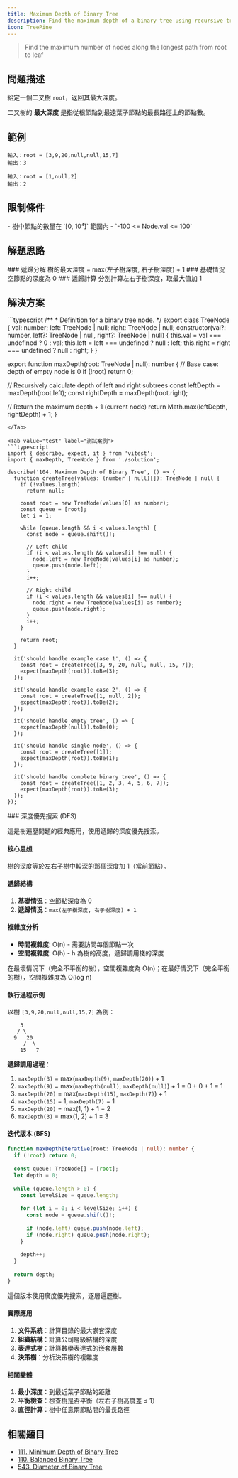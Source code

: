 ```yaml
---
title: Maximum Depth of Binary Tree
description: Find the maximum depth of a binary tree using recursive traversal
icon: TreePine
---
```



> Find the maximum number of nodes along the longest path from root to leaf

## 問題描述

給定一個二叉樹 `root`，返回其最大深度。

二叉樹的 **最大深度** 是指從根節點到最遠葉子節點的最長路徑上的節點數。

## 範例

```
輸入：root = [3,9,20,null,null,15,7]
輸出：3

輸入：root = [1,null,2]
輸出：2
```

## 限制條件

<Callout type="info">
- 樹中節點的數量在 `[0, 10⁴]` 範圍內
- `-100 <= Node.val <= 100`
</Callout>

## 解題思路

<Steps>

<Step>
### 遞歸分解
樹的最大深度 = max(左子樹深度, 右子樹深度) + 1
</Step>

<Step>
### 基礎情況
空節點的深度為 0
</Step>

<Step>
### 遞歸計算
分別計算左右子樹深度，取最大值加 1
</Step>

</Steps>

## 解決方案

<Tabs>
<Tab value="solution" label="TypeScript 解答">
```typescript
/**
 * Definition for a binary tree node.
 */
export class TreeNode {
  val: number;
  left: TreeNode | null;
  right: TreeNode | null;
  constructor(val?: number, left?: TreeNode | null, right?: TreeNode | null) {
    this.val = val === undefined ? 0 : val;
    this.left = left === undefined ? null : left;
    this.right = right === undefined ? null : right;
  }
}

export function maxDepth(root: TreeNode | null): number {
  // Base case: depth of empty node is 0
  if (!root)
    return 0;

  // Recursively calculate depth of left and right subtrees
  const leftDepth = maxDepth(root.left);
  const rightDepth = maxDepth(root.right);

  // Return the maximum depth + 1 (current node)
  return Math.max(leftDepth, rightDepth) + 1;
}
```
</Tab>

<Tab value="test" label="測試案例">
```typescript
import { describe, expect, it } from 'vitest';
import { maxDepth, TreeNode } from './solution';

describe('104. Maximum Depth of Binary Tree', () => {
  function createTree(values: (number | null)[]): TreeNode | null {
    if (!values.length)
      return null;

    const root = new TreeNode(values[0] as number);
    const queue = [root];
    let i = 1;

    while (queue.length && i < values.length) {
      const node = queue.shift()!;

      // Left child
      if (i < values.length && values[i] !== null) {
        node.left = new TreeNode(values[i] as number);
        queue.push(node.left);
      }
      i++;

      // Right child
      if (i < values.length && values[i] !== null) {
        node.right = new TreeNode(values[i] as number);
        queue.push(node.right);
      }
      i++;
    }

    return root;
  }

  it('should handle example case 1', () => {
    const root = createTree([3, 9, 20, null, null, 15, 7]);
    expect(maxDepth(root)).toBe(3);
  });

  it('should handle example case 2', () => {
    const root = createTree([1, null, 2]);
    expect(maxDepth(root)).toBe(2);
  });

  it('should handle empty tree', () => {
    expect(maxDepth(null)).toBe(0);
  });

  it('should handle single node', () => {
    const root = createTree([1]);
    expect(maxDepth(root)).toBe(1);
  });

  it('should handle complete binary tree', () => {
    const root = createTree([1, 2, 3, 4, 5, 6, 7]);
    expect(maxDepth(root)).toBe(3);
  });
});
```
</Tab>

<Tab value="explanation" label="演算法解析">
### 深度優先搜索 (DFS)

這是樹遍歷問題的經典應用，使用遞歸的深度優先搜索。

#### 核心思想

樹的深度等於左右子樹中較深的那個深度加 1（當前節點）。

#### 遞歸結構

1. **基礎情況**：空節點深度為 0
2. **遞歸情況**：`max(左子樹深度, 右子樹深度) + 1`

#### 複雜度分析
- **時間複雜度**: O(n) - 需要訪問每個節點一次
- **空間複雜度**: O(h) - h 為樹的高度，遞歸調用棧的深度

<Callout type="tip">
在最壞情況下（完全不平衡的樹），空間複雜度為 O(n)；在最好情況下（完全平衡的樹），空間複雜度為 O(log n)
</Callout>

#### 執行過程示例

以樹 `[3,9,20,null,null,15,7]` 為例：

```
    3
   / \
  9   20
     /  \
    15   7
```

**遞歸調用過程**：
1. `maxDepth(3)` = max(`maxDepth(9)`, `maxDepth(20)`) + 1
2. `maxDepth(9)` = max(`maxDepth(null)`, `maxDepth(null)`) + 1 = 0 + 0 + 1 = 1
3. `maxDepth(20)` = max(`maxDepth(15)`, `maxDepth(7)`) + 1
4. `maxDepth(15)` = 1, `maxDepth(7)` = 1
5. `maxDepth(20)` = max(1, 1) + 1 = 2
6. `maxDepth(3)` = max(1, 2) + 1 = 3

#### 迭代版本 (BFS)

```typescript
function maxDepthIterative(root: TreeNode | null): number {
  if (!root) return 0;
  
  const queue: TreeNode[] = [root];
  let depth = 0;
  
  while (queue.length > 0) {
    const levelSize = queue.length;
    
    for (let i = 0; i < levelSize; i++) {
      const node = queue.shift()!;
      
      if (node.left) queue.push(node.left);
      if (node.right) queue.push(node.right);
    }
    
    depth++;
  }
  
  return depth;
}
```

這個版本使用廣度優先搜索，逐層遍歷樹。

#### 實際應用

1. **文件系統**：計算目錄的最大嵌套深度
2. **組織結構**：計算公司層級結構的深度
3. **表達式樹**：計算數學表達式的嵌套層數
4. **決策樹**：分析決策樹的複雜度

#### 相關變體

1. **最小深度**：到最近葉子節點的距離
2. **平衡檢查**：檢查樹是否平衡（左右子樹高度差 ≤ 1）
3. **直徑計算**：樹中任意兩節點間的最長路徑
</Tab>
</Tabs>

## 相關題目

- [111. Minimum Depth of Binary Tree](https://leetcode.com/problems/minimum-depth-of-binary-tree/)
- [110. Balanced Binary Tree](https://leetcode.com/problems/balanced-binary-tree/)
- [543. Diameter of Binary Tree](https://leetcode.com/problems/diameter-of-binary-tree/)